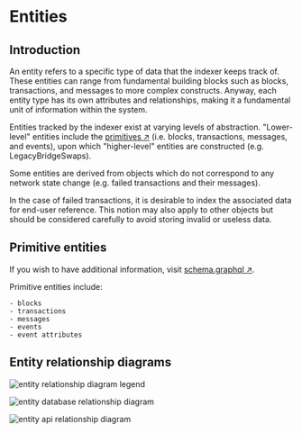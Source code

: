 # Entities

## Introduction

An entity refers to a specific type of data that the indexer keeps track of. These entities can range from fundamental building blocks such as blocks, transactions, and messages to more complex constructs. Anyway, each entity type has its own attributes and relationships, making it a fundamental unit of information within the system.

Entities tracked by the indexer exist at varying levels of abstraction. "Lower-level" entities include the [primitives ↗️](/references/indexer/entities#primitive-entities) (i.e. blocks, transactions, messages, and events), upon which "higher-level" entities are constructed (e.g. LegacyBridgeSwaps).
 
Some entities are derived from objects which do not correspond to any network state change (e.g. failed transactions and their messages).

In the case of failed transactions, it is desirable to index the associated data for end-user reference.
This notion may also apply to other objects but should be considered carefully to avoid storing invalid or useless data.

## Primitive entities

If you wish to have additional information, visit [schema.graphql ↗️](https://github.com/ledger-subquery/blob/main/schema.graphql).

Primitive entities include:

    - blocks
    - transactions
    - messages
    - events
    - event attributes

## Entity relationship diagrams

![entity relationship diagram legend](/../../docs_v2/src/images/docs/indexer/entities_legend_1.svg)

![entity database relationship diagram](/../../docs_v2/src/images/docs/indexer/entities_legend_2.svg)

![entity api relationship diagram](/../../docs_v2/src/images/docs/indexer/entities_legend_3.svg)
